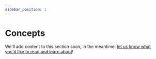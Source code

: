 ```yaml
---
sidebar_position: 1
---
```



# Concepts

We'll add content to this section soon, in the meantime: [let us know what you'd like to read and learn about](../feedback/index.md)!
